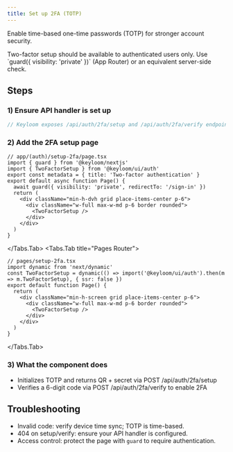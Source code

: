 ```yaml
---
title: Set up 2FA (TOTP)
---
```





Enable time-based one-time passwords (TOTP) for stronger account security.

<Callout>
Two-factor setup should be available to authenticated users only. Use `guard({ visibility: 'private' })` (App Router) or an equivalent server-side check.
</Callout>

## Steps

<Steps>

### 1) Ensure API handler is set up

```ts
// Keyloom exposes /api/auth/2fa/setup and /api/auth/2fa/verify endpoints via the handler
```

### 2) Add the 2FA setup page

<Tabs>
<Tabs.Tab title="App Router">

```tsx
// app/(auth)/setup-2fa/page.tsx
import { guard } from '@keyloom/nextjs'
import { TwoFactorSetup } from '@keyloom/ui/auth'
export const metadata = { title: 'Two-factor authentication' }
export default async function Page() {
  await guard({ visibility: 'private', redirectTo: '/sign-in' })
  return (
    <div className="min-h-dvh grid place-items-center p-6">
      <div className="w-full max-w-md p-6 border rounded">
        <TwoFactorSetup />
      </div>
    </div>
  )
}
```

</Tabs.Tab>
<Tabs.Tab title="Pages Router">

```tsx
// pages/setup-2fa.tsx
import dynamic from 'next/dynamic'
const TwoFactorSetup = dynamic(() => import('@keyloom/ui/auth').then(m => m.TwoFactorSetup), { ssr: false })
export default function Page() {
  return (
    <div className="min-h-screen grid place-items-center p-6">
      <div className="w-full max-w-md p-6 border rounded">
        <TwoFactorSetup />
      </div>
    </div>
  )
}
```

</Tabs.Tab>
</Tabs>

### 3) What the component does

- Initializes TOTP and returns QR + secret via POST /api/auth/2fa/setup
- Verifies a 6-digit code via POST /api/auth/2fa/verify to enable 2FA

</Steps>

## Troubleshooting

- Invalid code: verify device time sync; TOTP is time-based.
- 404 on setup/verify: ensure your API handler is configured.
- Access control: protect the page with `guard` to require authentication.

